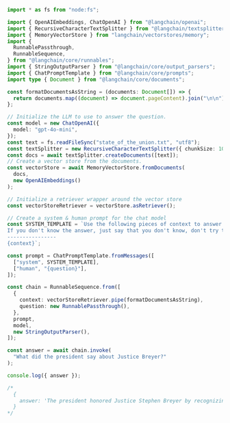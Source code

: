 ```typescript
import * as fs from "node:fs";

import { OpenAIEmbeddings, ChatOpenAI } from "@langchain/openai";
import { RecursiveCharacterTextSplitter } from "@langchain/textsplitters";
import { MemoryVectorStore } from "langchain/vectorstores/memory";
import {
  RunnablePassthrough,
  RunnableSequence,
} from "@langchain/core/runnables";
import { StringOutputParser } from "@langchain/core/output_parsers";
import { ChatPromptTemplate } from "@langchain/core/prompts";
import type { Document } from "@langchain/core/documents";

const formatDocumentsAsString = (documents: Document[]) => {
  return documents.map((document) => document.pageContent).join("\n\n");
};

// Initialize the LLM to use to answer the question.
const model = new ChatOpenAI({
  model: "gpt-4o-mini",
});
const text = fs.readFileSync("state_of_the_union.txt", "utf8");
const textSplitter = new RecursiveCharacterTextSplitter({ chunkSize: 1000 });
const docs = await textSplitter.createDocuments([text]);
// Create a vector store from the documents.
const vectorStore = await MemoryVectorStore.fromDocuments(
  docs,
  new OpenAIEmbeddings()
);

// Initialize a retriever wrapper around the vector store
const vectorStoreRetriever = vectorStore.asRetriever();

// Create a system & human prompt for the chat model
const SYSTEM_TEMPLATE = `Use the following pieces of context to answer the question at the end.
If you don't know the answer, just say that you don't know, don't try to make up an answer.
----------------
{context}`;

const prompt = ChatPromptTemplate.fromMessages([
  ["system", SYSTEM_TEMPLATE],
  ["human", "{question}"],
]);

const chain = RunnableSequence.from([
  {
    context: vectorStoreRetriever.pipe(formatDocumentsAsString),
    question: new RunnablePassthrough(),
  },
  prompt,
  model,
  new StringOutputParser(),
]);

const answer = await chain.invoke(
  "What did the president say about Justice Breyer?"
);

console.log({ answer });

/*
  {
    answer: 'The president honored Justice Stephen Breyer by recognizing his dedication to serving the country as an Army veteran, Constitutional scholar, and retiring Justice of the United States Supreme Court. He thanked Justice Breyer for his service.'
  }
*/
```